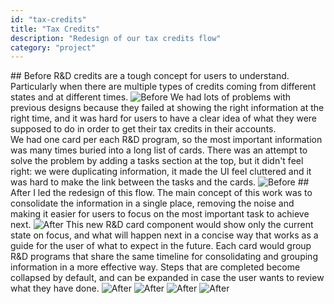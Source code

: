 ```yaml
---
id: "tax-credits"
title: "Tax Credits"
description: "Redesign of our tax credits flow"
category: "project"
---
```


<Paragraph>
  ## Before
  R&D credits are a tough concept for users to understand. Particularly when there are multiple types of credits coming from different states and at different times.
</Paragraph>
  
<FramedImage backgroundImage="/projects/backgrounds/nature-4.jpg">
  <Image src="/projects/tax-credits/before-1.jpg" alt="Before" width={1200} height={600} className="w-full h-full object-cover shadow-md rounded-2xl overflow-hidden" />
</FramedImage>

<Paragraph>
  We had lots of problems with previous designs because they failed at showing the right information at the right time, and it was hard for users to have a clear idea of what they were supposed to do in order to get their tax credits in their accounts.
  <br />
  We had one card per each R&D program, so the most important information was many times buried into a long list of cards. There was an attempt to solve the problem by adding a tasks section at the top, but it didn't feel right: we were duplicating information, it made the UI feel cluttered and it was hard to make the link between the tasks and the cards.
</Paragraph>

  
<FramedImage backgroundImage="/projects/backgrounds/nature-3.jpg">
  <Image src="/projects/tax-credits/before.jpg" alt="Before" width={1200} height={600} className="w-full h-full object-cover shadow-md rounded-2xl overflow-hidden" />
</FramedImage>

<Paragraph>
  ## After
  I led the redesign of this flow. The main concept of this work was to consolidate the information in a single place, removing the noise and making it easier for users to focus on the most important task to achieve next.
  <FramedImage backgroundImage="/projects/backgrounds/nature-3.jpg">
    <Image src="/projects/tax-credits/solution-1.jpg" alt="After" width={1200} height={600} className="w-full h-full object-cover shadow-md rounded-2xl overflow-hidden" />
  </FramedImage>
  This new R&D card component would show only the current state on focus, and what will happen next in a concise way that works as a guide for the user of what to expect in the future. Each card would group R&D programs that share the same timeline for consolidating and grouping information in a more effective way. 
  Steps that are completed become collapsed by default, and can be expanded in case the user wants to review what they have done. 
    <FramedImage backgroundImage="/projects/backgrounds/nature-5.jpg">
    <Image src="/projects/tax-credits/solution-3.jpg" alt="After" width={1200} height={600} className="w-full h-full object-cover shadow-md rounded-2xl overflow-hidden" /> 
  </FramedImage>
  <FramedImage backgroundImage="/projects/backgrounds/nature-5.jpg">
    <Image src="/projects/tax-credits/solution-4.jpg" alt="After" width={1200} height={600} className="w-full h-full object-cover shadow-md rounded-2xl overflow-hidden" />
  </FramedImage>
  <FramedImage backgroundImage="/projects/backgrounds/nature-5.jpg">
    <Image src="/projects/tax-credits/solution-6.jpg" alt="After" width={1200} height={600} className="w-full h-full object-cover shadow-md rounded-2xl overflow-hidden" />
  </FramedImage>
  <FramedImage backgroundImage="/projects/backgrounds/nature-5.jpg">
    <Image src="/projects/tax-credits/solution-7.jpg" alt="After" width={1200} height={600} className="w-full h-full object-cover shadow-md rounded-2xl overflow-hidden" />
  </FramedImage>
</Paragraph>

